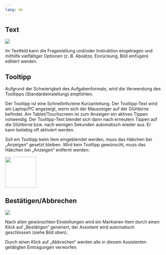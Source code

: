 ```yaml
---
lang: de
---
```

## Text

![](Markieren_Texteditor.png)

Im Textfeld kann die Fragestellung und/oder Instruktion eingetragen und mithilfe vielfältiger Optionen (z. B. Absätze, Einrückung, Bild einfügen) editiert werden. 

## Tooltipp
::: {.callout-note} 
Aufgrund der Schwierigkeit des Aufgabenformats, wird die Verwendung des Tooltipps (Standardeinstellung) empfohlen.
:::

Der Tooltipp ist eine Schnellinfo/eine Kurzanleitung. Der Tooltipp-Text wird am Laptop/PC angezeigt, wenn sich der Mauszeiger auf der Glühbirne befindet. Am Tablet/Touchscreen ist zum Anzeigen ein aktives Tippen notwendig. Der Tooltipp-Text blendet sich dann nach erneutem Tippen auf die Glühbirne bzw. nach wenigen Sekunden automatisch wieder aus. Er kann beliebig oft aktiviert werden. 

Soll ein Tooltipp beim Item eingeblendet werden, muss das Häkchen bei „Anzeigen“ gesetzt bleiben. Wird kein Tooltipp gewünscht, muss das Häkchen bei „Anzeigen“ entfernt werden: 

![](Markieren_Tooltip.png){width=100}

## Bestätigen/Abbrechen

![](Markieren_Bestaetigen_Abbrechen.png)

Nach allen gewünschten Einstellungen wird ein Markieren-Item durch einen Klick auf „Bestätigen“ generiert, der Assistent wird automatisch geschlossen (siehe Bild oben). 

Durch einen Klick auf „Abbrechen“ werden alle in diesem Assistenten getätigten Eintragungen verworfen.